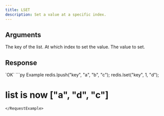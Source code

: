 ```yaml
---
title: LSET
description: Set a value at a specific index.
---
```


## Arguments

<ParamField body="key" type="str" required>
  The key of the list.
</ParamField>

<ParamField body="index" type="number" required>
 At which index to set the value.
</ParamField>


<ParamField body="data" type="TValue" required>
  The value to set.
</ParamField>

## Response

<ResponseField type="OK" required>
  `OK`
</ResponseField>

<RequestExample>
```py Example 
redis.lpush("key", "a", "b", "c"); 
redis.lset("key", 1, "d"); 

# list is now ["a", "d", "c"]
 ```
</RequestExample>
